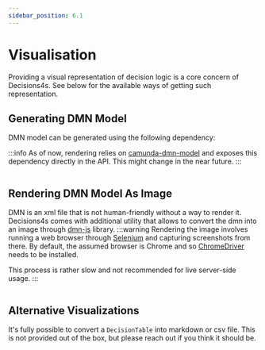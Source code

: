 ```yaml
---
sidebar_position: 6.1
---
```


# Visualisation

Providing a visual representation of decision logic is a core concern of Decisions4s.
See below for the available ways of getting such representation.

## Generating DMN Model

DMN model can be generated using the following dependency:


<SbtDependency moduleName="decisions4s-dmn"/>

:::info
As of now, rendering relies on [camunda-dmn-model](https://github.com/camunda/camunda-bpm-platform/tree/master/model-api/dmn-model)
and exposes this dependency directly in the API.
This might change in the near future.
:::

```scala file=./main/scala/decisions4s/example/docs/DmnRenderingExample.scala start=start_dmn_raw end=end_dmn_raw
```

## Rendering DMN Model As Image

DMN is an xml file that is not human-friendly without a way to render it.
Decisions4s comes with additional utility
that allows to convert the dmn into an image through [dmn-js](https://github.com/bpmn-io/dmn-js) library.
:::warning
Rendering the image involves running a web browser through [Selenium](https://www.selenium.dev/) and capturing screenshots from there.
By default, the assumed browser is Chrome and so [ChromeDriver](https://developer.chrome.com/docs/chromedriver) needs to be installed.

This process is rather slow and not recommended for live server-side usage.
:::

<SbtDependency moduleName="decisions4s-dmn-to-image"/>

```scala file=./main/scala/decisions4s/example/docs/DmnRenderingExample.scala start=start_dmn_image end=end_dmn_image
```

## Alternative Visualizations

It's fully possible to convert a `DecisionTable` into markdown or csv file.
This is not provided out of the box, but please reach out if you think it should be.